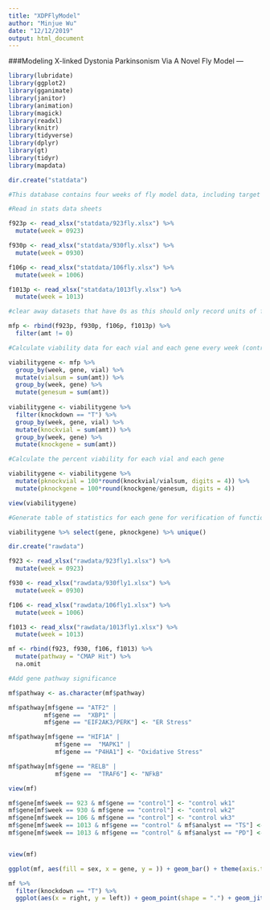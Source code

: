 ```yaml
---
title: "XDPFlyModel"
author: "Minjue Wu"
date: "12/12/2019"
output: html_document
---
```

###Modeling X-linked Dystonia Parkinsonism Via A Novel Fly Model — 

```r
library(lubridate)
library(ggplot2)
library(gganimate)
library(janitor)
library(animation)
library(magick)
library(readxl)
library(knitr)
library(tidyverse)
library(dplyr)
library(gt)
library(tidyr)
library(mapdata)
```

```r
dir.create("statdata")

#This database contains four weeks of fly model data, including target genes, sorter, weekday, number of surviving flies, phenotype, and sizes of the right and left eye of every mutant fly. I gathered the dataset and cleaned it from scratch, as the datasheets used by the student researchers were completely unusable for code processing purposes. 

#Read in stats data sheets

f923p <- read_xlsx("statdata/923fly.xlsx") %>% 
  mutate(week = 0923)

f930p <- read_xlsx("statdata/930fly.xlsx") %>% 
  mutate(week = 0930)

f106p <- read_xlsx("statdata/106fly.xlsx") %>% 
  mutate(week = 1006)

f1013p <- read_xlsx("statdata/1013fly.xlsx") %>% 
  mutate(week = 1013)

#clear away datasets that have 0s as this should only record units of flies

mfp <- rbind(f923p, f930p, f106p, f1013p) %>%
  filter(amt != 0) 

#Calculate viability data for each vial and each gene every week (controls are repeated, so need to differentiate by week). 

viabilitygene <- mfp %>%
  group_by(week, gene, vial) %>%
  mutate(vialsum = sum(amt)) %>% 
  group_by(week, gene) %>%
  mutate(genesum = sum(amt))
 
viabilitygene <- viabilitygene %>%
  filter(knockdown == "T") %>%
  group_by(week, gene, vial) %>% 
  mutate(knockvial = sum(amt)) %>%
  group_by(week, gene) %>%
  mutate(knockgene = sum(amt)) 

#Calculate the percent viability for each vial and each gene

viabilitygene <- viabilitygene %>%
  mutate(pknockvial = 100*round(knockvial/vialsum, digits = 4)) %>%
  mutate(pknockgene = 100*round(knockgene/genesum, digits = 4)) 

view(viabilitygene)

#Generate table of statistics for each gene for verification of functional code later 

viabilitygene %>% select(gene, pknockgene) %>% unique()

```

```r
dir.create("rawdata")

f923 <- read_xlsx("rawdata/923fly1.xlsx") %>% 
  mutate(week = 0923)

f930 <- read_xlsx("rawdata/930fly1.xlsx") %>% 
  mutate(week = 0930)

f106 <- read_xlsx("rawdata/106fly1.xlsx") %>% 
  mutate(week = 1006)

f1013 <- read_xlsx("rawdata/1013fly1.xlsx") %>% 
  mutate(week = 1013)

mf <- rbind(f923, f930, f106, f1013) %>%
  mutate(pathway = "CMAP Hit") %>%
  na.omit

#Add gene pathway significance

mf$pathway <- as.character(mf$pathway)

mf$pathway[mf$gene == "ATF2" |
          mf$gene ==  "XBP1" |
          mf$gene == "EIF2AK3/PERK"] <- "ER Stress"

mf$pathway[mf$gene == "HIF1A" |
             mf$gene ==  "MAPK1" |
             mf$gene == "P4HA1"] <- "Oxidative Stress" 

mf$pathway[mf$gene == "RELB" |
             mf$gene ==  "TRAF6"] <- "NFkB" 

view(mf)

mf$gene[mf$week == 923 & mf$gene == "control"] <- "control wk1" 
mf$gene[mf$week == 930 & mf$gene == "control"] <- "control wk2" 
mf$gene[mf$week == 106 & mf$gene == "control"] <- "control wk3" 
mf$gene[mf$week == 1013 & mf$gene == "control" & mf$analyst == "TS"] <- "control wk4.1" 
mf$gene[mf$week == 1013 & mf$gene == "control" & mf$analyst == "PD"] <- "control wk4.2" 


view(mf)

ggplot(mf, aes(fill = sex, x = gene, y = )) + geom_bar() + theme(axis.text.x = element_text(angle = 90))

mf %>% 
  filter(knockdown == "T") %>%
  ggplot(aes(x = right, y = left)) + geom_point(shape = ".") + geom_jitter(aes(colour = gene, shape = pathway)) + geom_smooth(method = "lm") + theme(panel.background = element_rect(fill = "white", colour = "black", size = 0.5, linetype = "solid", color = "black")) + geom_hline(yintercept= c(0.5, 1.5, 2.5, 3.5), linetype="dashed")  + geom_vline(xintercept= c(0.5, 1.5, 2.5, 3.5), linetype="dashed")  + theme(legend.position = "bottom", legend.box = "vertical")

```